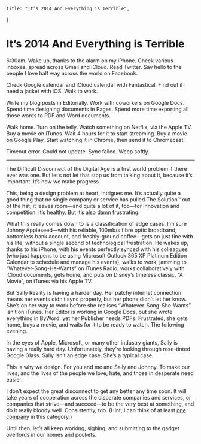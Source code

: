     title: "It’s 2014 And Everything is Terrible",
}

# It’s 2014 And Everything is Terrible

6:30am. Wake up, thanks to the alarm on my iPhone. Check various inboxes, spread
across Gmail and iCloud. Read Twitter. Say hello to the people I love half way
across the world on Facebook.

Check Google calendar and iCloud calendar with Fantastical. Find out if I need a
jacket with iOS. Walk to work.

Write my blog posts in Editorially. Work with coworkers on Google Docs. Spend
time designing documents in Pages. Spend more time exporting all those words to
PDF and Word documents.

Walk home. Turn on the telly. Watch something on Netflix, via the Apple TV. Buy
a movie on iTunes. Wait 4 hours for it to start streaming. Buy a movie on Google
Play. Start watching it in Chrome, then send it to Chromecast.

Timeout error. Could not update. Sync failed. Weep softly.

---

The Difficult Disconnect of the Digital Age is a first world problem if there
ever was one. But let’s not let that stop us from talking about it, because it’s
important. It’s how we make progress.

This, being a design problem at heart, intrigues me. It’s actually quite a good
thing that no single company or service has pulled The Solution™ out of the hat;
it leaves room—and quite a lot of it, too—for innovation and competition. It’s
healthy. But it’s also damn frustrating.

What this really comes down to is a classification of edge cases. I’m sure
Johnny Appleseed—with his reliable, 100mb/s fibre optic broadband, bottomless
bank account, and freshly-ground coffee—gets on just fine with his life, without
a single second of technological frustration. He wakes up, thanks to his iPhone,
with his events perfectly synced with his colleagues (who just happens to be
using Microsoft Outlook 365 XP Platinum Edition Calendar to schedule and manage
his events), walks to work, jamming to “Whatever-Song-He-Wants” on iTunes Radio,
works collaboratively with iCloud documents, gets home, and puts on Disney’s
timeless classic, “A Movie”, on iTunes via his Apple TV.

But Sally Reality is having a harder day. Her patchy internet connection means
her events didn’t sync properly, but her phone didn’t let her know. She’s on her
way to work before she realises “Whatever-Song-She-Wants” isn’t on iTunes. Her
Editor is working in Google Docs, but she wrote everything in ByWord; yet her
Publisher needs PDFs. Frustrated, she gets home, buys a movie, and waits for it
to be ready to watch. The following evening.

In the eyes of Apple, Microsoft, or many other industry giants, Sally is having
a really hard day. Unfortunately, they’re looking through rose-tinted Google
Glass. Sally isn’t an edge case. She’s a typical case.

This is why we design. For you and me and Sally and Johnny. To make our lives,
and the lives of the people we love, hate, and those in desperate need easier.

I don’t expect the great disconnect to get any better any time soon. It will
take years of cooperation across the disparate companies and services, or
companies that strive—and succeed—to be the very best at something, and do it
really bloody well. Consistently, too. (Hint; I can think of at least
[one company](http://dropbox.com) in this category.)

Until then, let’s all keep working, sighing, and submitting to the gadget
overlords in our homes and pockets.
